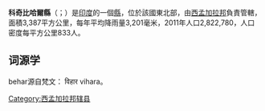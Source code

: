 {{Expand|time=2014-03-01}}
{{Unreferenced|time=2014-03-01T11:49:28+00:00}}
'''科奇比哈爾縣'''（{{lang-bn|কোচবিহার জেলা}}；{{lang-en|Cooch Behar district}}）是[[印度|印度]]的一個[[縣|縣]]，位於該國東北部，由[[西孟加拉邦|西孟加拉邦]]負責管轄，面積3,387平方公里，每年平均降雨量3,201毫米，2011年人口2,822,780，人口密度每平方公里833人。

==词源学==

behar源自梵文： विहार vihara。
 
{{coord|26.32419|N|89.45103|E|display=title|region:IN-WB|format=dms}}

{{西孟加拉邦行政区划小作品}}
[[Category:西孟加拉邦辖县|Category:西孟加拉邦辖县]]